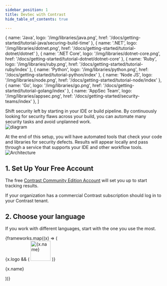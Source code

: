 ```yaml
---
sidebar_position: 1
title: DevSec with Contrast
hide_table_of_contents: true

---
```

  { name: 'Java', logo: '/img/libraries/java.png', href: '/docs/getting-started/tutorial-java/securing-build-time' },
  { name: '.NET', logo: '/img/libraries/dotnet.png', href: '/docs/getting-started/tutorial-dotnet/dotnet' },
  { name: '.NET Core', logo: '/img/libraries/dotnet-core.png', href: '/docs/getting-started/tutorial-dotnet/dotnet-core' },
  { name: 'Ruby', logo: '/img/libraries/ruby.png', href: '/docs/getting-started/tutorial-ruby/index' },
  { name: 'Python', logo: '/img/libraries/python.png', href: '/docs/getting-started/tutorial-python/index' },
  { name: 'Node JS', logo: '/img/libraries/node.png', href: '/docs/getting-started/tutorial-node/index' },
  { name: 'Go', logo: '/img/libraries/go.png', href: '/docs/getting-started/tutorial-golang/index' },
  { name: 'AppSec Team', logo: '/img/libraries/appsec.png', href: '/docs/getting-started/security-teams/index' },
]

Shift security left by starting in your IDE or build pipeline. By continuously looking for security flaws across your build, you can automate many security tasks and avoid unplanned work.<br/>
![diagram](where-do-i-start.svg)

At the end of this setup, you will have automated tools that check your code and libraries for security defects. Results will appear locally and pass through a service that supports your IDE and other workflow tools.
![Architecture](./how-it-works/how-it-works.png)

## 1. Set Up Your Free Account

The free [Contrast Community Edition Account](https://www.contrastsecurity.com/contrast-community-edition) will set you up to start tracking results.

If your organization has a commercial Contrast subscription should log in to your Contrast tenant.

## 2. Choose your language

If you work with different languages, start with the one you use the most.

<div className="container" style={{}}>
  <div className="row is-multiline">
    {frameworks.map((x) => (
      <div key={x.name} className="col col--3">
        <Link className="card" to={x.href}>
          <div className="card__body" style={{ display: 'flex', gap: 20, alignItems: 'center' }}>
            {x.logo && (
              <img src={x.logo} alt={x.name} width="64" style={{ display: 'block', maxHeight: 64 }} />
            )}
            <p>{x.name}</p>
          </div>
        </Link>
      </div>
    ))}
  </div>
</div>
